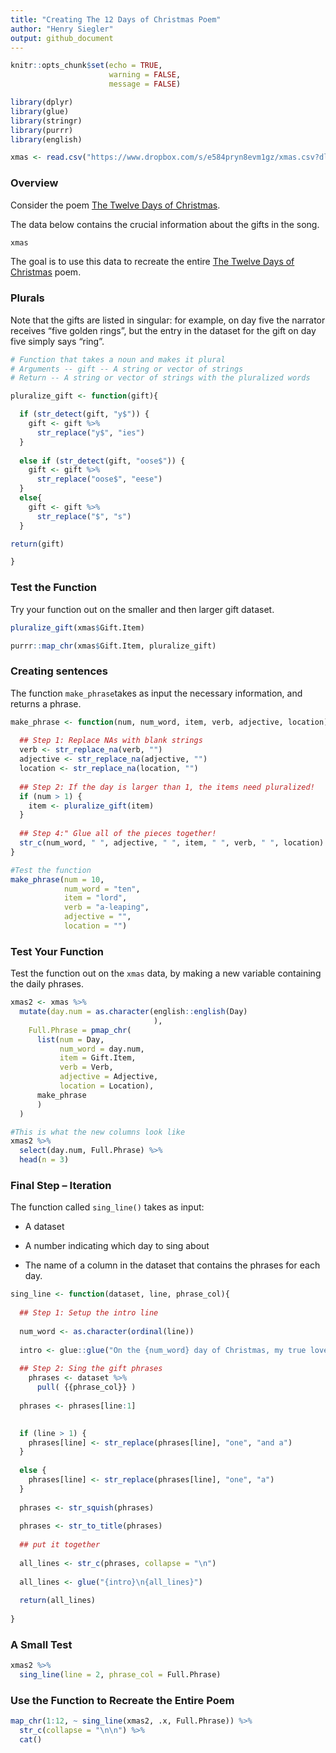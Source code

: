 ```yaml
---
title: "Creating The 12 Days of Christmas Poem"
author: "Henry Siegler"
output: github_document
---
```


```r
knitr::opts_chunk$set(echo = TRUE,
                      warning = FALSE,
                      message = FALSE)
```

```R
library(dplyr)
library(glue)
library(stringr)
library(purrr)
library(english)
```

```r
xmas <- read.csv("https://www.dropbox.com/s/e584pryn8evm1gz/xmas.csv?dl=1")
```

### Overview

Consider the poem [The Twelve Days of Christmas](https://internetpoem.com/anonymous/the-twelve-days-of-c-poem/).


The data below contains the crucial information about the gifts in the song. 

```r
xmas
```

The goal is to use this data to recreate the entire [The Twelve Days of Christmas](https://internetpoem.com/anonymous/the-twelve-days-of-c-poem/) poem.

### Plurals

Note that the gifts are listed in singular: for example, on day five the narrator receives "five golden rings", but the entry in the dataset for the gift on day five simply says "ring".  

```r
# Function that takes a noun and makes it plural
# Arguments -- gift -- A string or vector of strings
# Return -- A string or vector of strings with the pluralized words

pluralize_gift <- function(gift){

  if (str_detect(gift, "y$")) {
    gift <- gift %>% 
      str_replace("y$", "ies")
  }
  
  else if (str_detect(gift, "oose$")) {
    gift <- gift %>% 
      str_replace("oose$", "eese")
  }
  else{
    gift <- gift %>% 
      str_replace("$", "s")
  }

return(gift)

}
```

### Test the Function

Try your function out on the smaller and then larger gift dataset.  
```r
pluralize_gift(xmas$Gift.Item)

purrr::map_chr(xmas$Gift.Item, pluralize_gift)
```

### Creating sentences

The function `make_phrase`takes as input the necessary information,
and returns a phrase.

```r
make_phrase <- function(num, num_word, item, verb, adjective, location) {
  
  ## Step 1: Replace NAs with blank strings
  verb <- str_replace_na(verb, "")
  adjective <- str_replace_na(adjective, "")
  location <- str_replace_na(location, "")
  
  ## Step 2: If the day is larger than 1, the items need pluralized! 
  if (num > 1) {
    item <- pluralize_gift(item)
  }
  
  ## Step 4:" Glue all of the pieces together! 
  str_c(num_word, " ", adjective, " ", item, " ", verb, " ", location)
}

#Test the function
make_phrase(num = 10, 
            num_word = "ten", 
            item = "lord", 
            verb = "a-leaping", 
            adjective = "", 
            location = "")
```

### Test Your Function

Test the function out on the `xmas` data, by making a new variable containing the daily phrases.

```r
xmas2 <- xmas %>%
  mutate(day.num = as.character(english::english(Day)
                                ), 
    Full.Phrase = pmap_chr(
      list(num = Day,
           num_word = day.num,
           item = Gift.Item,
           verb = Verb,
           adjective = Adjective,
           location = Location),
      make_phrase
      )
  )
```

```r
#This is what the new columns look like
xmas2 %>% 
  select(day.num, Full.Phrase) %>% 
  head(n = 3)
```


### Final Step -- Iteration

The function called `sing_line()` takes as input:

* A dataset

* A number indicating which day to sing about

* The name of a column in the dataset that contains the phrases for each day.

```r
sing_line <- function(dataset, line, phrase_col){
  
  ## Step 1: Setup the intro line
  
  num_word <- as.character(ordinal(line))
  
  intro <- glue::glue("On the {num_word} day of Christmas, my true love sent to me:")
  
  ## Step 2: Sing the gift phrases
    phrases <- dataset %>% 
      pull( {{phrase_col}} )
  
  phrases <- phrases[line:1]

  
  if (line > 1) {
    phrases[line] <- str_replace(phrases[line], "one", "and a")
  }
  
  else {
    phrases[line] <- str_replace(phrases[line], "one", "a")
  }
  
  phrases <- str_squish(phrases)
  
  phrases <- str_to_title(phrases)
  
  ## put it together
  
  all_lines <- str_c(phrases, collapse = "\n")
  
  all_lines <- glue("{intro}\n{all_lines}")
  
  return(all_lines)
  
}
```

### A Small Test

```r
xmas2 %>% 
  sing_line(line = 2, phrase_col = Full.Phrase)
```

### Use the Function to Recreate the Entire Poem

```r
map_chr(1:12, ~ sing_line(xmas2, .x, Full.Phrase)) %>%
  str_c(collapse = "\n\n") %>%
  cat()
```

